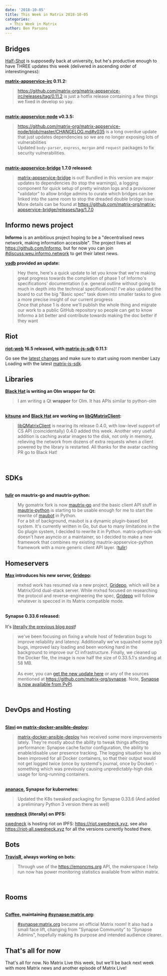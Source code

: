 ```yaml
---
date: '2018-10-05'
title: This Week in Matrix 2018-10-05
categories:
  - This Week in Matrix
author: Ben Parsons
---
```


<h2 id="bridges">Bridges</h2>
<a href="https://matrix.to/#/@Half-Shot:half-shot.uk">Half-Shot</a> is supposedly back at university, but he's productive enough to have THREE updates this week (delivered in ascending order of interestingness):

<strong><a href="https://github.com/matrix-org/matrix-appservice-irc">matrix-appservice-irc</a> 0.11.2:</strong>
<blockquote><a href="https://github.com/matrix-org/matrix-appservice-irc/releases/tag/0.11.2">https://github.com/matrix-org/matrix-appservice-irc/releases/tag/0.11.2</a> is just a hotfix release containing a few things we fixed in develop so yay.</blockquote><br /><strong><a href="https://github.com/matrix-org/matrix-appservice-node">matrix-appservice-node</a> v0.3.5:</strong><br /><blockquote><a href="https://github.com/matrix-org/matrix-appservice-node/blob/master/CHANGELOG.md#v035">https://github.com/matrix-org/matrix-appservice-node/blob/master/CHANGELOG.md#v035</a> is a long overdue update that just updates dependencies so we are no longer exposing lots of vulnerabilities<br />Updated <code>body-parser</code>, <code>express</code>, <code>morgan</code> and <code>request</code> packages to fix security vulnerabilities.</blockquote><br /><strong><a href="https://github.com/matrix-org/matrix-appservice-bridge">matrix-appservice-bridge</a> 1.7.0 released:</strong><br /><blockquote><a href="https://github.com/matrix-org/matrix-appservice-bridge">matrix-appservice-bridge</a> is out! Bundled in this version are major updates to dependencies (to stop the warnings), a logging component for quick setup of pretty winston logs and a provisoner "validator" to allow bridge admins to curate which bridges can be linked into the same room to stop the dreaded double bridge issue.<br />More details can be found at <a href="https://github.com/matrix-org/matrix-appservice-bridge/releases/tag/1.7.0">https://github.com/matrix-org/matrix-appservice-bridge/releases/tag/1.7.0</a></blockquote>
<h2 id="informonewsproject">Informo news project</h2>
<strong>Informo</strong> is an ambitious project hoping to be a "decentralised news network, making information accessible". The project lives at <a href="https://github.com/Informo">https://github.com/Informo</a>, but for now you can join <a href="https://matrix.to/#/#discuss:weu.informo.network">#discuss:weu.informo.network</a> to get their latest news.

<strong><a href="https://matrix.to/#/@vabd:weu.informo.network">vadb</a> provided an update:</strong>
<blockquote>Hey there, here's a quick update to let you know that we're making great progress towards the completion of phase 1 of Informo's specifications' documentation (i.e. general outline without going to much in depth into the technical specifications)! I've also updated the board to cut the big "Basic spec" task down into smaller tasks to give a more precise insight of our current progress<br />Once that phase 1 is done we'll publish the whole thing and migrate our work to a public GitHub repository so people can get to know Informo a bit better and contribute towards making the doc better if they want</blockquote>
<h2 id="riot">Riot</h2>
<strong><a href="https://github.com/vector-im/riot-web">riot-web</a> 16.5 released, with <a href="https://github.com/matrix-org/matrix-js-sdk">matrix-js-sdk</a> 0.11.1:</strong>

Go see the <a href="https://github.com/matrix-org/matrix-js-sdk/blob/master/CHANGELOG.md">latest changes</a> and make sure to start using room member Lazy Loading with the latest <a href="https://github.com/matrix-org/matrix-js-sdk">matrix-js-sdk</a>.
<h2 id="libraries">Libraries</h2>
<strong><a href="https://matrix.to/#/@bhat:encom.eu.org">Black Hat</a> is writing an Olm wrapper for Qt:</strong>
<blockquote>I am writing a Qt <strong>wrapper</strong> for Olm. It has APIs similar to python-olm</blockquote><br /><strong><a href="https://matrix.to/#/@kitsune:matrix.org">kitsune</a> and <a href="https://matrix.to/#/@bhat:encom.eu.org">Black Hat</a> are working on <a href="https://github.com/QMatrixClient/libqmatrixclient">libQMatrixClient</a>:</strong><br /><blockquote><a href="https://github.com/QMatrixClient/libqmatrixclient">libQMatrixClient</a> is nearing its release 0.4.0, with low-level support of CS API (coincidentally) 0.4.0 added this week. Another very useful addition is caching avatar images to the disk, not only in memory, relieving the network from dozens of extra requests when a client powered by the library is restarted. All thanks for the avatar caching PR go to Black Hat!</blockquote><br /><h2 id="sdks">SDKs</h2><br /><strong><a href="https://matrix.to/#/@tulir:maunium.net">tulir</a> on mautrix-go and mautrix-python:</strong><br /><blockquote>My gomatrix fork is now <a href="https://github.com/tulir/mautrix-go">mautrix-go</a> and the basic client API stuff in <a href="https://github.com/tulir/mautrix-python/tree/matrix-restructure">mautrix-python</a> is starting to be usable enough for me to start the rewrite of <a href="https://github.com/maubot/maubot">maubot</a> in Python.<br />For a bit of background, maubot is a dynamic plugin-based bot system. It's currently written in Go, but due to many limitations in the Go plugin system, I decided to rewrite it in Python. matrix-python-sdk doesn't have asyncio or a maintainer, so I decided to make a new framework that combines my existing mautrix-appservice-python framework with a more generic client API layer. (<a href="https://matrix.to/#/@tulir:maunium.net">tulir</a>)</blockquote>
<h2 id="homeservers">Homeservers</h2>
<strong><a href="https://matrix.to/#/@max:kamax.io">Max</a> introduces his new server, <a href="https://github.com/kamax-grid/gridepo">Gridepo</a>:</strong>
<blockquote>mxhsd work has resumed via a new project, <a href="https://github.com/kamax-grid/gridepo">Gridepo</a>, which will be a Matrix/Grid dual-stack server. While mxhsd focused on researching the protocol and reverse-engineering the spec, <a href="https://github.com/kamax-grid/gridepo">Gridepo</a> will follow whatever is specced in its Matrix compatible mode.</blockquote><br /><strong>Synapse 0.33.6 released:</strong><br /><br />It's <a href="/blog/2018/10/04/synapse-0-33-6-released/">literally the previous blog post</a>!<br /><blockquote>we've been focusing on fixing a whole host of federation bugs to improve reliability and latency. Additionally we've squashed some py3 bugs, improved lazy loading and been working hard in the background to improve our CI infrastructure. Finally, we cleaned up the Docker file, the image is now half the size of 0.33.5.1's standing at 58 MB.<br /><br />As ever, you can <a href="https://github.com/matrix-org/synapse/releases/tag/v0.33.6">get the new update here</a> or any of the sources mentioned at <a href="https://github.com/matrix-org/synapse">https://github.com/matrix-org/synapse</a>. Note, <a href="https://pypi.org/project/matrix-synapse/">Synapse is now available from PyPI</a>.</blockquote><br /><h2 id="devopsandhosting">DevOps and Hosting</h2><br /><strong><a href="https://matrix.to/#/@slavi:devture.com">Slavi</a> on <a href="https://github.com/spantaleev/matrix-docker-ansible-deploy">matrix-docker-ansible-deploy</a>:</strong><br /><blockquote><a href="https://github.com/spantaleev/matrix-docker-ansible-deploy">matrix-docker-ansible-deploy</a> has received some more improvements lately. They're mostly about the ability to tweak things affecting performance: Synapse cache factor configuration, the ability to enable/disable user presence tracking. The logging situation has also been improved for all Docker containers, so that their output would not get logged twice (once by systemd's journal, once by Docker) - something which was previously causing unpredictably-high disk usage for long-running containers.</blockquote><br /><strong><a href="https://github.com/ananace/">ananace</a>, Synapse for kubernetes:</strong><br /><blockquote>Updated the K8s tweaked packaging for Synapse 0.33.6 (And added a preliminary Python 3 version there as well)</blockquote>
<strong><a href="https://matrix.to/#/@swedneck:swedneck.xyz">swedneck</a> (literally) on IPFS:</strong>

<a href="https://matrix.to/#/@swedneck:swedneck.xyz">swedneck</a> is hosting riot on IPFS: <a href="https://riot.swedneck.xyz">https://riot.swedneck.xyz</a>, see also <a href="https://riot-all.swedneck.xyz">https://riot-all.swedneck.xyz</a> for all the versions currently hosted there.
<h2 id="bots">Bots</h2>
<strong><a href="https://github.com/turt2live">TravisR</a>, always working on bots:</strong>
<blockquote>Through use of the <a href="https://emoncms.org">https://emoncms.org</a> API, the makerspace I help run now has power monitoring statistics available from within matrix.</blockquote><br /><h2 id="rooms">Rooms</h2><br /><strong><a href="https://github.com/Matrixcoffee">Coffee</a>, maintaining <a href="https://matrix.to/#/#synapse:matrix.org">#synapse:matrix.org</a>:</strong><br /><blockquote><a href="https://matrix.to/#/#synapse:matrix.org">#synapse:matrix.org</a> became an official Matrix room! It also had a small face lift, changing from "Synapse Community" to "Synapse Admins", hopefully making its purpose and intended audience clearer.</blockquote>
<h2 id="thatsallfornow">That's all for now</h2>
That's all for now. No Matrix Live this week, but we'll be back next week with more Matrix news and another episode of Matrix Live!
